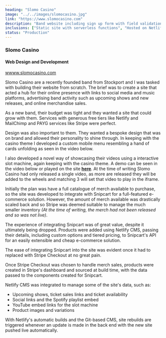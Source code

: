 ```yaml
---
heading: "Slomo Casino"
image: "../../images/slomocasino.jpg"
link: "https://www.slomocasino.com"
description: "Band website including sign up form with field validation and MailChimp integration."
inclusions: ["Static site with serverless functions", "Hosted on Netlify", "Built with Gatsby, Tailwind and Netlify Functions", "Integrated with Stripe, WeScanTickets, MailChimp and Netlify CMS"]
status: "Production"
---
```


### Slomo Casino

#### Web Design and Development

[wwww.slomocasino.com](https://www.slomocasino.com)

Slomo Casino are a recently founded band from Stockport and I was tasked with building their website from scratch. The brief was to create a site that acted a hub for their online presence with links to social media and music platforms, advertising band activity such as upcoming shows and new releases, and online merchandise sales.

As a new band, their budget was tight and they wanted a site that could grow with them. Services with generous free tiers like Netlify and MailChimp and PAYG services like Stripe were perfect.

Design was also important to them. They wanted a bespoke design that was on brand and allowed their personality to shine through. In keeping with the casino theme I developed a custom mobile menu resembling a hand of cards unfolding as seen in the video below.

<VideoJSPlayer portrait source={MobileVideo} />

I also developed a novel way of showcasing their videos using a interactive slot machine, again keeping with the casino theme. A demo can be seen in the video below or played on the site [**here**](http://www.slomocasino.com/watch/). At the time of writing Slomo Casino had only released a single video, as more are released they will be added to the wheels and matching 3 will set that video to play in the iframe.

<VideoJSPlayer source={SlotVideo} />

Initially the plan was have a full catalogue of merch available to purchase, so the site was developed to integrate with Snipcart for a full-featured e-commerce solution. However, the amount of merch available was drastically scaled back and so Stripe was deemed suitable to manage the much smaller inventory *(At the time of writing, the merch had not been released and so was not live)*. 

The experience of integrating Snipcart was of great value, despite it ultimately being dropped. Products were added using Netlify CMS, passing their details, including custom options and tiered pricing, to Snipcart's API for an easily extensible and cheap e-commerce solution.

The ease of integrating Snipcart into the site was evident once it had to replaced with Stripe Checkout at no great pain.

<VideoJSPlayer source={ProductsVideo} />

Once Stripe Checkout was chosen to handle merch sales, products were created in Stripe's dashboard and sourced at build time, with the data passed to the components created for Snipcart.

Netlify CMS was integrated to manage some of the site's data, such as:
- Upcoming shows, ticket sales links and ticket availability
- Social links and the Spotify playlist embed
- YouTube embed links for the slot machine
- Product images and variations

With Netlify's automatic builds and the Git-based CMS, site rebuilds are triggered whenever an update is made in the back end with the new site pushed live automatically.